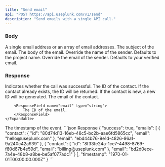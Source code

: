 ```yaml
---
title: "Send email"
api: "POST https://api.useplunk.com/v1/send"
description: "Send emails with a single API call."
---
```


### Body
<ParamField body="to" placeholder="hello@useplunk.com" type="string or string[]" required>
    A single email address or an array of email addresses.
</ParamField>
<ParamField body="subject" placeholder="Hello!" type="string" required>
    The subject of the email.
</ParamField>
<ParamField body="body" placeholder="Your first email" type="string" required >
    The body of the email.
</ParamField>
<ParamField body="name" placeholder="Plunk" type="string">
    Override the name of the sender. Defaults to the project name.
</ParamField>
<ParamField body="from" placeholder="hello@useplunk.com" type="string">
    Override the email of the sender. Defaults to your verified email.
</ParamField>

### Response

<ResponseField name="success" type="boolean">
    Indicates whether the call was successful.
</ResponseField>
<ResponseField name="emails" type="Email Object">
    <Expandable title="properties">
        <Expandable title="Contact">
            <ResponseField name="id" type="string">
                The ID of the contact. If the contact already exists, the ID will be returned. If the contact is new, a new ID will be generated.
            </ResponseField>
            <ResponseField name="email" type="string">
                The email of the contact.
            </ResponseField>
        </Expandable>

        <ResponseField name="email" type="string">
            The ID of the email.
        </ResponseField>
    </Expandable>
</ResponseField>
<ResponseField name="timestamp" type="datetime">
    The timestamp of the event.
</ResponseField>

<ResponseExample>
```json Response
{
  "success": true,
  "emails": [
    {
      "contact": {
        "id": "80d74d13-16eb-48c5-bc2b-aae6fd5865cc",
        "email": "hello@useplunk.com"
      },
      "email": "ebd44b76-9e1d-4826-96a1-9a240c42a939"
    },
    {
      "contact": {
        "id": "8f33fe24a-1ce7-4498-8769-f80d67b4e59d",
        "email":  "billing@useplunk.com"
      },
      "email": "bd2d0ece-7a4e-48b8-a8be-be5af077adc1"
    }
  ],
  "timestamp": "1970-01-01T00:00:00.000Z"
}
```
</ResponseExample>
